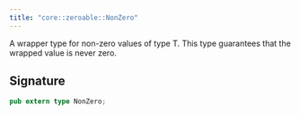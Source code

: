 ```yaml
---
title: "core::zeroable::NonZero"
---
```


A wrapper type for non-zero values of type T.
This type guarantees that the wrapped value is never zero.



## Signature

```rust
pub extern type NonZero;
```



